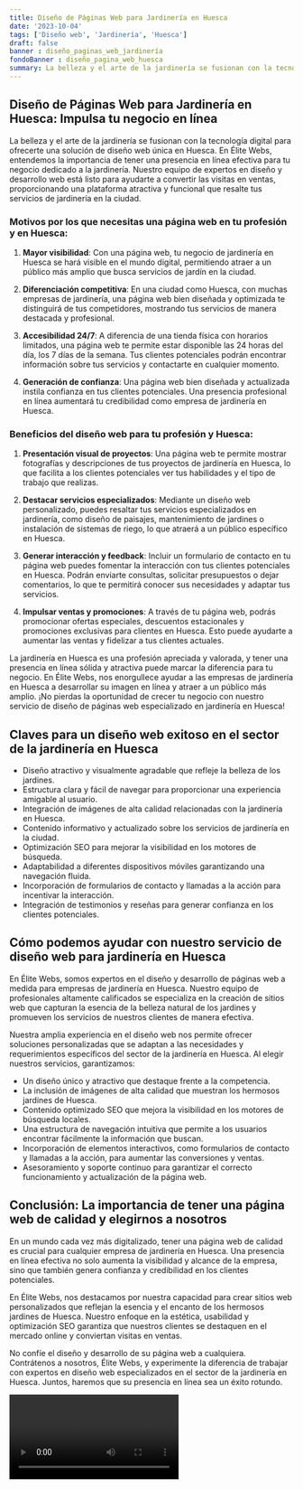 ```yaml
---
title: Diseño de Páginas Web para Jardinería en Huesca
date: '2023-10-04'
tags: ['Diseño web', 'Jardinería', 'Huesca']
draft: false
banner : diseño_paginas_web_jardinería
fondoBanner : diseño_pagina_web_huesca
summary: La belleza y el arte de la jardinería se fusionan con la tecnología digital para ofrecerte una solución de diseño web única en Huesca. En Élite Webs, entendemos la importancia de tener una presencia en línea efectiva para tu negocio dedicado a la jardinería. Nuestro equipo de expertos en diseño y desarrollo web está listo para ayudarte a convertir las visitas en ventas, proporcionando una plataforma atractiva y funcional que resalte tus servicios de jardinería en la ciudad.
---
```


## Diseño de Páginas Web para Jardinería en Huesca: Impulsa tu negocio en línea

La belleza y el arte de la jardinería se fusionan con la tecnología digital para ofrecerte una solución de diseño web única en Huesca. En Élite Webs, entendemos la importancia de tener una presencia en línea efectiva para tu negocio dedicado a la jardinería. Nuestro equipo de expertos en diseño y desarrollo web está listo para ayudarte a convertir las visitas en ventas, proporcionando una plataforma atractiva y funcional que resalte tus servicios de jardinería en la ciudad.

### Motivos por los que necesitas una página web en tu profesión y en Huesca:

1. **Mayor visibilidad**: Con una página web, tu negocio de jardinería en Huesca se hará visible en el mundo digital, permitiendo atraer a un público más amplio que busca servicios de jardín en la ciudad.

2. **Diferenciación competitiva**: En una ciudad como Huesca, con muchas empresas de jardinería, una página web bien diseñada y optimizada te distinguirá de tus competidores, mostrando tus servicios de manera destacada y profesional.

3. **Accesibilidad 24/7**: A diferencia de una tienda física con horarios limitados, una página web te permite estar disponible las 24 horas del día, los 7 días de la semana. Tus clientes potenciales podrán encontrar información sobre tus servicios y contactarte en cualquier momento.

4. **Generación de confianza**: Una página web bien diseñada y actualizada instila confianza en tus clientes potenciales. Una presencia profesional en línea aumentará tu credibilidad como empresa de jardinería en Huesca.

### Beneficios del diseño web para tu profesión y Huesca:

1. **Presentación visual de proyectos**: Una página web te permite mostrar fotografías y descripciones de tus proyectos de jardinería en Huesca, lo que facilita a los clientes potenciales ver tus habilidades y el tipo de trabajo que realizas.

2. **Destacar servicios especializados**: Mediante un diseño web personalizado, puedes resaltar tus servicios especializados en jardinería, como diseño de paisajes, mantenimiento de jardines o instalación de sistemas de riego, lo que atraerá a un público específico en Huesca.

3. **Generar interacción y feedback**: Incluir un formulario de contacto en tu página web puedes fomentar la interacción con tus clientes potenciales en Huesca. Podrán enviarte consultas, solicitar presupuestos o dejar comentarios, lo que te permitirá conocer sus necesidades y adaptar tus servicios.

4. **Impulsar ventas y promociones**: A través de tu página web, podrás promocionar ofertas especiales, descuentos estacionales y promociones exclusivas para clientes en Huesca. Esto puede ayudarte a aumentar las ventas y fidelizar a tus clientes actuales.

La jardinería en Huesca es una profesión apreciada y valorada, y tener una presencia en línea sólida y atractiva puede marcar la diferencia para tu negocio. En Élite Webs, nos enorgullece ayudar a las empresas de jardinería en Huesca a desarrollar su imagen en línea y atraer a un público más amplio. ¡No pierdas la oportunidad de crecer tu negocio con nuestro servicio de diseño de páginas web especializado en jardinería en Huesca!

<GifSeo />

<Cta />

## Claves para un diseño web exitoso en el sector de la jardinería en Huesca

- Diseño atractivo y visualmente agradable que refleje la belleza de los jardines.
- Estructura clara y fácil de navegar para proporcionar una experiencia amigable al usuario.
- Integración de imágenes de alta calidad relacionadas con la jardinería en Huesca.
- Contenido informativo y actualizado sobre los servicios de jardinería en la ciudad.
- Optimización SEO para mejorar la visibilidad en los motores de búsqueda.
- Adaptabilidad a diferentes dispositivos móviles garantizando una navegación fluida.
- Incorporación de formularios de contacto y llamadas a la acción para incentivar la interacción.
- Integración de testimonios y reseñas para generar confianza en los clientes potenciales.

## Cómo podemos ayudar con nuestro servicio de diseño web para jardinería en Huesca

En Élite Webs, somos expertos en el diseño y desarrollo de páginas web a medida para empresas de jardinería en Huesca. Nuestro equipo de profesionales altamente calificados se especializa en la creación de sitios web que capturan la esencia de la belleza natural de los jardines y promueven los servicios de nuestros clientes de manera efectiva.

Nuestra amplia experiencia en el diseño web nos permite ofrecer soluciones personalizadas que se adaptan a las necesidades y requerimientos específicos del sector de la jardinería en Huesca. Al elegir nuestros servicios, garantizamos:

- Un diseño único y atractivo que destaque frente a la competencia.
- La inclusión de imágenes de alta calidad que muestran los hermosos jardines de Huesca.
- Contenido optimizado SEO que mejora la visibilidad en los motores de búsqueda locales.
- Una estructura de navegación intuitiva que permite a los usuarios encontrar fácilmente la información que buscan.
- Incorporación de elementos interactivos, como formularios de contacto y llamadas a la acción, para aumentar las conversiones y ventas.
- Asesoramiento y soporte continuo para garantizar el correcto funcionamiento y actualización de la página web.

## Conclusión: La importancia de tener una página web de calidad y elegirnos a nosotros

En un mundo cada vez más digitalizado, tener una página web de calidad es crucial para cualquier empresa de jardinería en Huesca. Una presencia en línea efectiva no solo aumenta la visibilidad y alcance de la empresa, sino que también genera confianza y credibilidad en los clientes potenciales.

En Élite Webs, nos destacamos por nuestra capacidad para crear sitios web personalizados que reflejan la esencia y el encanto de los hermosos jardines de Huesca. Nuestro enfoque en la estética, usabilidad y optimización SEO garantiza que nuestros clientes se destaquen en el mercado online y conviertan visitas en ventas.

No confíe el diseño y desarrollo de su página web a cualquiera. Contrátenos a nosotros, Élite Webs, y experimente la diferencia de trabajar con expertos en diseño web especializados en el sector de la jardinería en Huesca. Juntos, haremos que su presencia en línea sea un éxito rotundo.

<Video />

<CtaBot job='Jardinería' city='Huesca'/>

<Gmaps query='Huesca+españa+maps' />